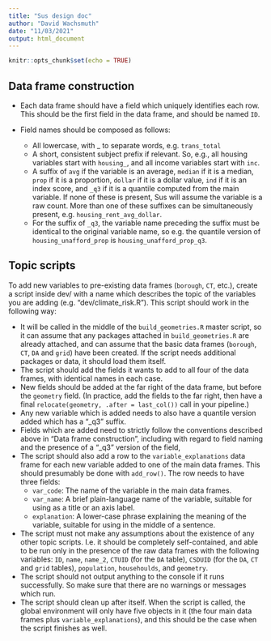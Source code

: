 ```yaml
---
title: "Sus design doc"
author: "David Wachsmuth"
date: "11/03/2021"
output: html_document
---
```


```r
knitr::opts_chunk$set(echo = TRUE)
```

## Data frame construction

- Each data frame should have a field which uniquely identifies each row. This should be the first field in the data frame, and should be named `ID`.

- Field names should be composed as follows:
  - All lowercase, with _ to separate words, e.g. `trans_total`
  - A short, consistent subject prefix if relevant. So, e.g., all housing variables start with `housing_`, and all income variables start with `inc`.
  - A suffix of `avg` if the variable is an average, `median` if it is a median, `prop` if it is a proportion, `dollar` if it is a dollar value, `ind` if it is an index score, and `_q3` if it is a quantile computed from the main variable. If none of these is present, Sus will assume the variable is a raw count. More than one of these suffixes can be simultaneously present, e.g. `housing_rent_avg_dollar`.
  - For the suffix of `_q3`, the variable name preceding the suffix must be identical to the original variable name, so e.g. the quantile version of `housing_unafford_prop` is `housing_unafford_prop_q3`.
  
## Topic scripts

To add new variables to pre-existing data frames (`borough`, `CT`, etc.), create a script inside dev/ with a name which describes the topic of the variables you are adding (e.g. "dev/climate_risk.R"). This script should work in the following way:

- It will be called in the middle of the `build_geometries.R` master script, so it can assume that any packages attached in `build_geometries.R` are already attached, and can assume that the basic data frames (`borough`, `CT`, `DA` and `grid`) have been created. If the script needs additional packages or data, it should load them itself.
- The script should add the fields it wants to add to all four of the data frames, with identical names in each case.
- New fields should be added at the far right of the data frame, but before the `geometry` field. (In practice, add the fields to the far right, then have a final `relocate(geometry, .after = last_col())` call in your pipeline.)
- Any new variable which is added needs to also have a quantile version added which has a "_q3" suffix.
- Fields which are added need to strictly follow the conventions described above in "Data frame construction", including with regard to field naming and the presence of a "_q3" version of the field,
- The script should also add a row to the `variable_explanations` data frame for each new variable added to one of the main data frames. This should presumably be done with `add_row()`. The row needs to have three fields:
  - `var_code`: The name of the variable in the main data frames.
  - `var_name`: A brief plain-language name of the variable, suitable for using as a title or an axis label.
  - `explanation`: A lower-case phrase explaining the meaning of the variable, suitable for using in the middle of a sentence.
- The script must not make any assumptions about the existence of any other topic scripts. I.e. it should be completely self-contained, and able to be run only in the presence of the raw data frames with the following variables: `ID`, `name`, `name_2`, `CTUID` (for the `DA` table), `CSDUID` (for the `DA`, `CT` and `grid` tables), `population`, `househoulds`, and `geometry`.
- The script should not output anything to the console if it runs successfully. So make sure that there are no warnings or messages which run.
- The script should clean up after itself. When the script is called, the global environment will only have five objects in it (the four main data frames plus `variable_explanations`), and this should be the case when the script finishes as well.
